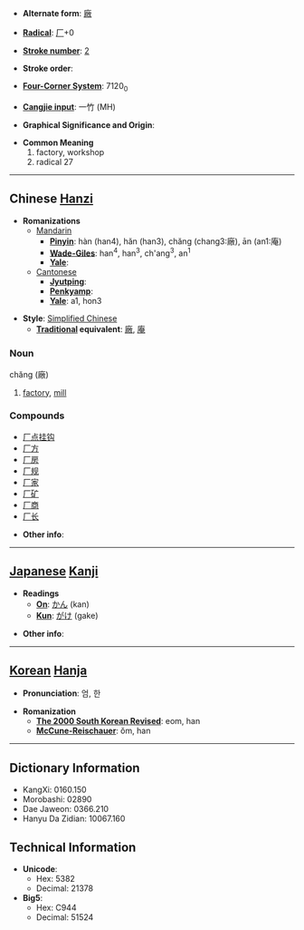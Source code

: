 * '''Alternate form''': [[廠]]

* '''[[Wiktionary:Chinese radical index| Radical]]''': [[Wiktionary:Chinese radical index 厂|厂]]+0

* '''[[Wiktionary:Chinese total strokes index|Stroke number]]''': [[Wiktionary:Chinese total strokes index 2|2]]

* '''Stroke order''': 

* '''[[Wiktionary:Chinese four corner index|Four-Corner System]]''': 7120<sub>0</sub>

* '''[[Wiktionary:Chinese Cangjie index|Cangjie input]]''': 一竹 (MH)

* '''Graphical Significance and Origin''': 

* '''Common Meaning'''
*#factory, workshop
*# radical 27


----

== Chinese [[Hanzi]] ==

* '''Romanizations'''
** [[Mandarin]]
*** '''[[Pinyin]]''': hàn (han4), hăn (han3), chăng (chang3:廠), ān (an1:庵)
*** '''[[Wade-Giles]]''': han<sup>4</sup>, han<sup>3</sup>, ch'ang<sup>3</sup>, an<sup>1</sup>
*** '''[[Yale]]''': 
**[[Cantonese]]
***'''[[Jyutping]]''':
***'''[[Penkyamp]]''': 
***'''[[Yale]]''': a1, hon3

* '''Style''': [[Simplified Chinese]] 
** '''[[Traditional Chinese|Traditional]] equivalent''': [[廠]], [[庵]]

===Noun===
chăng (廠)

# [[factory]], [[mill]]

===Compounds===
*[[厂点挂钩]]
*[[厂方]]
*[[厂房]]
*[[厂规]]
*[[厂家]]
*[[厂矿]]
*[[厂商]]
*[[厂长]]

* '''Other info''': 

----

== [[Japanese]] [[Kanji]] ==

* '''Readings'''
** '''[[On]]''': [[かん]] (kan)
** '''[[Kun]]''': [[がけ]] (gake)

* '''Other info''':  

----

== [[Korean]] [[Hanja]] ==

* '''Pronunciation''': 엄, 한

* '''Romanization'''
** '''[[The 2000 South Korean Revised Romanization|The 2000 South Korean Revised]]''': eom, han
** '''[[McCune-Reischauer]]''': ŏm, han

----

== Dictionary Information ==

* KangXi: 0160.150
* Morobashi: 02890
* Dae Jaweon: 0366.210
* Hanyu Da Zidian: 10067.160

== Technical Information ==

* '''Unicode''':
** Hex: 5382
** Decimal: 21378
* '''Big5''':
** Hex: C944
** Decimal: 51524